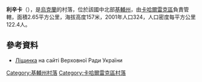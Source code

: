 {{coord|49|47|26|N|30|44|23|E|scale:30000|display=title}}

'''利辛卡'''（{{lang-uk|Ліщинка}}），是[[烏克蘭|烏克蘭]]的村落，位於該國中北部[[基輔州|基輔州]]，由[[卡哈爾雷克區|卡哈爾雷克區]]負責管轄，面積2.65平方公里，海拔高度157米，2001年人口324，人口密度每平方公里122.4人。

==參考資料==
* [http://w1.c1.rada.gov.ua/pls/z7503/A005?rdat1=01.10.2012&rf7571=15873 Ліщинка] {{Wayback|url=http://w1.c1.rada.gov.ua/pls/z7503/A005?rdat1=01.10.2012&rf7571=15873 |date=20161101103639 }} на сайті Верховної Ради України{{uk icon}}

{{DEFAULTSORT:Ліщинка}}
[[Category:基輔州村落|Category:基輔州村落]]
[[Category:卡哈爾雷克區村落|Category:卡哈爾雷克區村落]]


{{Kiev-geo-stub}}